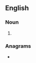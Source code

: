 {{also|Ios|iOS|-ios|íos-}}
==English==

===Noun===
{{head|en|noun form}}

# {{plural of|en|iOS}}

===Anagrams===
* {{anagrams|en|a=ios|ISO|OIs|OSI|SOI|iso|iso-|soi}}